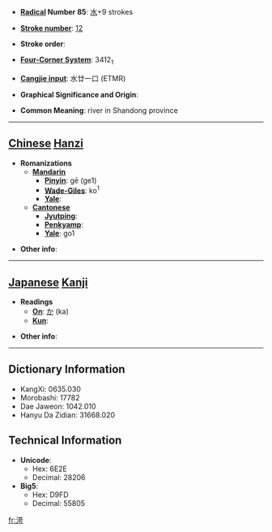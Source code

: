 * '''[[Wiktionary:Chinese radical index| Radical]] Number 85''': [[Wiktionary:Chinese radical index 水|水]]+9 strokes

* '''[[Wiktionary:Chinese total strokes index|Stroke number]]''': [[Wiktionary:Chinese total strokes index 12|12]]

* '''Stroke order''': 

* '''[[Wiktionary:Chinese four corner index|Four-Corner System]]''': 3412<sub>1</sub>

* '''[[Wiktionary:Chinese Cangjie index|Cangjie input]]''': 水廿一口 (ETMR)

* '''Graphical Significance and Origin''': 

* '''Common Meaning''': river in Shandong province

----

== [[Chinese]] [[Hanzi]] ==

* '''Romanizations'''
** '''[[Mandarin]]'''
*** '''[[Pinyin]]''': gē (ge1)
*** '''[[Wade-Giles]]''': ko<sup>1</sup>
*** '''[[Yale]]''': 
** '''[[Cantonese]]'''
*** '''[[Jyutping]]''':
*** '''[[Penkyamp]]''': 
*** '''[[Yale]]''': go1

* '''Other info''': 

----

== [[Japanese]] [[Kanji]] ==

* '''Readings'''
** '''[[On]]''': [[か]] (ka)
** '''[[Kun]]''': 

* '''Other info''':  

----

== Dictionary Information ==

* KangXi: 0635.030
* Morobashi: 17782
* Dae Jaweon: 1042.010
* Hanyu Da Zidian: 31668.020

== Technical Information ==

* '''Unicode''':
** Hex: 6E2E
** Decimal: 28206
* '''Big5''':
** Hex: D9FD
** Decimal: 55805

[[fr:渮]]